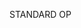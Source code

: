 <!-- Got any organisation information on Standard Operating Plans? Include it below. -->
STANDARD OP